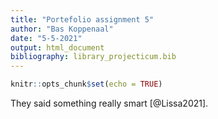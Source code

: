 ```yaml
---
title: "Portefolio assignment 5"
author: "Bas Koppenaal"
date: "5-5-2021"
output: html_document
bibliography: library_projecticum.bib
---
```


```r
knitr::opts_chunk$set(echo = TRUE)


```


They said something really smart [@Lissa2021].
